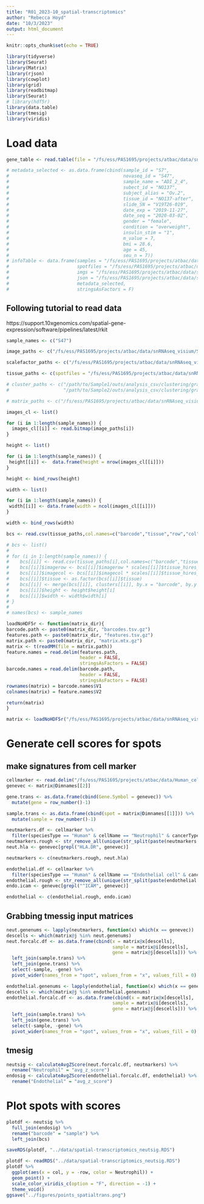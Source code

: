 ```yaml
---
title: "R01_2023-10_spatial-transcriptomics"
author: "Rebecca Hoyd"
date: "10/3/2023"
output: html_document
---
```


```r
knitr::opts_chunk$set(echo = TRUE)

library(tidyverse)
library(Seurat)
library(Matrix)
library(rjson)
library(cowplot)
library(grid)
library(readbitmap)
library(Seurat)
# library(hdf5r)
library(data.table)
library(tmesig)
library(viridis)
```

# Load data

```r
gene_table <- read.table(file = "/fs/ess/PAS1695/projects/atbac/data/snRNAseq_visium/gene_annotation/gene_table.tsv", sep = "\t", header = T, stringsAsFactors = F )
```

```r
# metadata_selected <- as.data.frame(cbind(sample_id = "S7",
#                                          novaseq_id = "S47",
#                                          sample_name = "ADI_2_4",
#                                          subect_id = "NO137",
#                                          subject_alias = "Ov.2",
#                                          tissue_id = "NO137-after",
#                                          slide_SN = "V19T26-019",
#                                          date_exp = "2019-11-27",
#                                          date_seq = "2020-03-02",
#                                          gender = "female",
#                                          condition = "overweight",
#                                          insulin_stim = "1",
#                                          m_value = 7,
#                                          bmi = 28.6,
#                                          age = 45,
#                                          seu_n = 7))
# infoTable <- data.frame(samples = "/fs/ess/PAS1695/projects/atbac/data/snRNAseq_visium/S47_trimmed/filtered_feature_bc_matrix.h5",
#                         spotfiles = "/fs/ess/PAS1695/projects/atbac/data/snRNAseq_visium/S47_trimmed/spatial/tissue_positions_list.csv",
#                         imgs = "/fs/ess/PAS1695/projects/atbac/data/snRNAseq_visium/S47_trimmed/spatial/tissue_hires_image.png",
#                         json = "/fs/ess/PAS1695/projects/atbac/data/snRNAseq_visium/S47_trimmed/spatial/scalefactors_json.json",
#                         metadata_selected, 
#                         stringsAsFactors = F)

```

## Following tutorial to read data

https://support.10xgenomics.com/spatial-gene-expression/software/pipelines/latest/rkit

```r
sample_names <- c("S47")

image_paths <- c("/fs/ess/PAS1695/projects/atbac/data/snRNAseq_visium/S47_trimmed/spatial/tissue_hires_image.png")

scalefactor_paths <- c("/fs/ess/PAS1695/projects/atbac/data/snRNAseq_visium/S47_trimmed/spatial/scalefactors_json.json")

tissue_paths <- c(spotfiles = "/fs/ess/PAS1695/projects/atbac/data/snRNAseq_visium/S47_trimmed/spatial/tissue_positions_list.csv")

# cluster_paths <- c("/path/to/Sample1/outs/analysis_csv/clustering/graphclust/clusters.csv",
#                    "/path/to/Sample2/outs/analysis_csv/clustering/graphclust/clusters.csv")

# matrix_paths <- c("/fs/ess/PAS1695/projects/atbac/data/snRNAseq_visium/S47_trimmed/filtered_feature_bc_matrix.h5")
```

```r
images_cl <- list()

for (i in 1:length(sample_names)) {
  images_cl[[i]] <- read.bitmap(image_paths[i])
}

height <- list()

for (i in 1:length(sample_names)) {
 height[[i]] <-  data.frame(height = nrow(images_cl[[i]]))
}

height <- bind_rows(height)

width <- list()

for (i in 1:length(sample_names)) {
 width[[i]] <- data.frame(width = ncol(images_cl[[i]]))
}

width <- bind_rows(width)

bcs <- read.csv(tissue_paths,col.names=c("barcode","tissue","row","col","imagerow","imagecol"), header = FALSE)
```

```r
# bcs <- list()
# 
# for (i in 1:length(sample_names)) {
#    bcs[[i]] <- read.csv(tissue_paths[i],col.names=c("barcode","tissue","row","col","imagerow","imagecol"), header = FALSE)
#    bcs[[i]]$imagerow <- bcs[[i]]$imagerow * scales[[i]]$tissue_hires_scalef    # scale tissue coordinates for lowres image
#    bcs[[i]]$imagecol <- bcs[[i]]$imagecol * scales[[i]]$tissue_hires_scalef
#    bcs[[i]]$tissue <- as.factor(bcs[[i]]$tissue)
#    bcs[[i]] <- merge(bcs[[i]], clusters[[i]], by.x = "barcode", by.y = "Barcode", all = TRUE)
#    bcs[[i]]$height <- height$height[i]
#    bcs[[i]]$width <- width$width[i]
# }
# 
# names(bcs) <- sample_names
```

```r
loadNoHDF5r <- function(matrix_dir){
barcode.path <- paste0(matrix_dir, "barcodes.tsv.gz")
features.path <- paste0(matrix_dir, "features.tsv.gz")
matrix.path <- paste0(matrix_dir, "matrix.mtx.gz")
matrix <- t(readMM(file = matrix.path))
feature.names = read.delim(features.path,
                           header = FALSE,
                           stringsAsFactors = FALSE)
barcode.names = read.delim(barcode.path,
                           header = FALSE,
                           stringsAsFactors = FALSE)
rownames(matrix) = barcode.names$V1
colnames(matrix) = feature.names$V2

return(matrix)
}

matrix <- loadNoHDF5r("/fs/ess/PAS1695/projects/atbac/data/snRNAseq_visium/S47_trimmed/filtered_feature_bc_matrix/")
```

# Generate cell scores for spots

## make signatures from cell marker

```r
cellmarker <- read.delim("/fs/ess/PAS1695/projects/atbac/data/Human_cell_markers.txt")
genevec <- matrix@Dimnames[[2]]

gene.trans <- as.data.frame(cbind(Gene.Symbol = genevec)) %>%
  mutate(gene = row_number()-1)

sample.trans <- as.data.frame(cbind(spot = matrix@Dimnames[[1]])) %>%
  mutate(sample = row_number()-1)
```

```r
neutmarkers.df <- cellmarker %>%
  filter(speciesType == "Human" & cellName == "Neutrophil" & cancerType == "Normal" & grepl("blood", tissueType, ignore.case = T))
neutmarkers.rough <- str_remove_all(unique(str_split(paste(neutmarkers.df$geneSymbol, collapse = ","), ",")[[1]]), " |\\[|\\]")
neut.hla <- genevec[grepl("HLA.DR", genevec)]

neutmarkers <- c(neutmarkers.rough, neut.hla)
```

```r
endothelial.df <- cellmarker %>%
  filter(speciesType == "Human" & cellName == "Endothelial cell" & cancerType == "Normal" & grepl("adipose", tissueType, ignore.case = T))
endothelial.rough <- str_remove_all(unique(str_split(paste(endothelial.df$geneSymbol, collapse = ","), ",")[[1]]), " |\\[|\\]")
endo.icam <- genevec[grepl("^ICAM", genevec)]

endothelial <- c(endothelial.rough, endo.icam)
```

## Grabbing tmessig input matrices

```r
neut.genenums <- lapply(neutmarkers, function(x) which(x == genevec))
descells <- which(matrix@j %in% neut.genenums)
neut.forcalc.df <- as.data.frame(cbind(x = matrix@x[descells],
                                       sample = matrix@i[descells],
                                       gene = matrix@j[descells])) %>%
  left_join(sample.trans) %>%
  left_join(gene.trans) %>%
  select(-sample, -gene) %>%
  pivot_wider(names_from = "spot", values_from = "x", values_fill = 0)
```
```r
endothelial.genenums <- lapply(endothelial, function(x) which(x == genevec))
descells <- which(matrix@j %in% endothelial.genenums)
endothelial.forcalc.df <- as.data.frame(cbind(x = matrix@x[descells],
                                       sample = matrix@i[descells],
                                       gene = matrix@j[descells])) %>%
  left_join(sample.trans) %>%
  left_join(gene.trans) %>%
  select(-sample, -gene) %>%
  pivot_wider(names_from = "spot", values_from = "x", values_fill = 0)
```

## tmesig

```r
neutsig <- calculateAvgZScore(neut.forcalc.df, neutmarkers) %>%
  rename("Neutrophil" = "avg_z_score")
endosig <- calculateAvgZScore(endothelial.forcalc.df, endothelial) %>%
  rename("Endothelial" = "avg_z_score")
```

# Plot spots with scores

```r
plotdf <- neutsig %>%
  full_join(endosig) %>%
  rename("barcode" = "sample") %>%
  left_join(bcs)

saveRDS(plotdf, "../data/spatial-transcriptomics_neutsig.RDS")
```

```r
plotdf <- readRDS("../data/spatial-transcriptomics_neutsig.RDS")
plotdf %>%
  ggplot(aes(x = col, y = -row, color = Neutrophil)) +
  geom_point() +
  scale_color_viridis_c(option = "F", direction = -1) +
  theme_void()
ggsave("../figures/points_spatialtrans.png")
```
